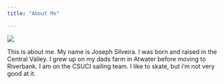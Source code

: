 ```yaml
---
title: "About Me"

---
```


![](image_prob.png)

This is about me.
My name is Joseph Silveira. I was born and raised in the Central Valley.
I grew up on my dads farm in Atwater before moving to Riverbank.
I am on the CSUCI sailing team.
I like to skate, but i'm not very good at it. 


